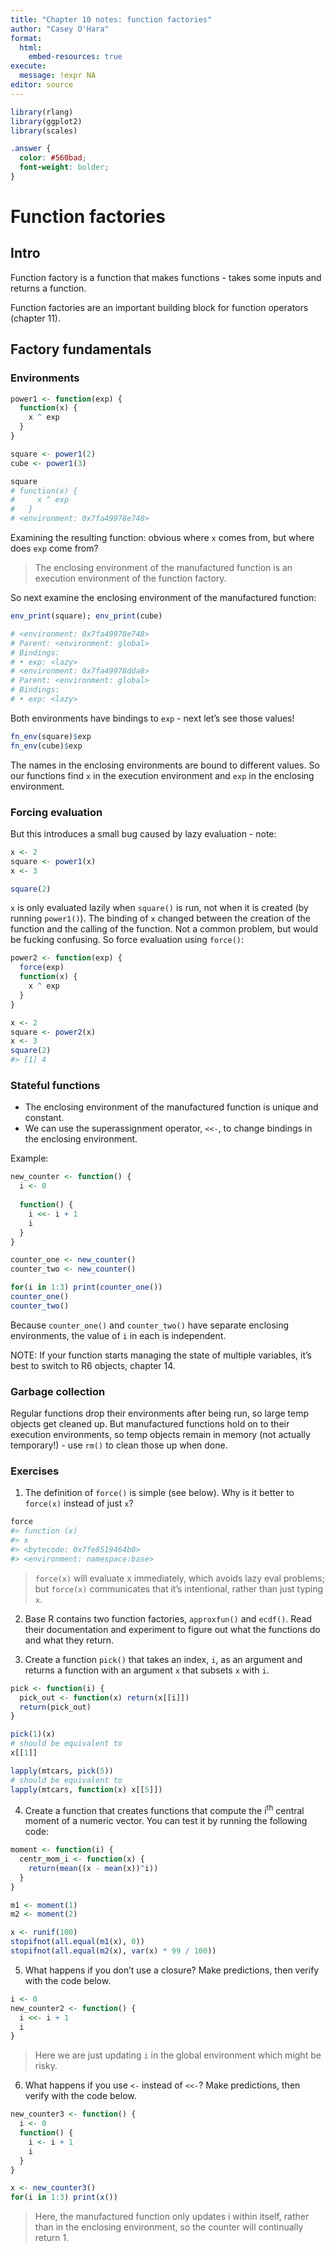 ```yaml
---
title: "Chapter 10 notes: function factories"
author: "Casey O'Hara"
format: 
  html:
    embed-resources: true
execute:
  message: !expr NA
editor: source
---
```


```r
library(rlang)
library(ggplot2)
library(scales)
```

```scss
.answer { 
  color: #560bad;
  font-weight: bolder;
}
```

# Function factories

## Intro

Function factory is a function that makes functions - takes some inputs and returns a function.

Function factories are an important building block for function operators (chapter 11).

## Factory fundamentals

### Environments

```r
power1 <- function(exp) {
  function(x) {
    x ^ exp
  }
}

square <- power1(2)
cube <- power1(3)

square
# function(x) {
#     x ^ exp
#   }
# <environment: 0x7fa49978e748>
```

Examining the resulting function: obvious where `x` comes from, but where does `exp` come from?

> The enclosing environment of the manufactured function is an execution environment of the function factory.

So next examine the enclosing environment of the manufactured function:

```r
env_print(square); env_print(cube)

# <environment: 0x7fa49978e748>
# Parent: <environment: global>
# Bindings:
# • exp: <lazy>
# <environment: 0x7fa49978dda8>
# Parent: <environment: global>
# Bindings:
# • exp: <lazy>
```

Both environments have bindings to `exp` - next let's see those values!

```r
fn_env(square)$exp
fn_env(cube)$exp
```

The names in the enclosing environments are bound to different values.  So our functions find `x` in the execution environment and `exp` in the enclosing environment.

### Forcing evaluation

But this introduces a small bug caused by lazy evaluation - note:
```r
x <- 2
square <- power1(x)
x <- 3

square(2)
```

`x` is only evaluated lazily when `square()` is run, not when it is created (by running `power1()`).  The binding of `x` changed between the creation of the function and the calling of the function.  Not a common problem, but would be fucking confusing.  So force evaluation using `force()`:

```r
power2 <- function(exp) {
  force(exp)
  function(x) {
    x ^ exp
  }
}

x <- 2
square <- power2(x)
x <- 3
square(2)
#> [1] 4
```

### Stateful functions

* The enclosing environment of the manufactured function is unique and constant.
* We can use the superassignment operator, `<<-`, to change bindings in the enclosing environment.

Example:

```r
new_counter <- function() {
  i <- 0
  
  function() {
    i <<- i + 1
    i
  }
}

counter_one <- new_counter()
counter_two <- new_counter()

for(i in 1:3) print(counter_one())
counter_one()
counter_two()
```

Because `counter_one()` and `counter_two()` have separate enclosing environments, the value of `i` in each is independent.

NOTE: If your function starts managing the state of multiple variables, it's best to switch to R6 objects, chapter 14.

### Garbage collection

Regular functions drop their environments after being run, so large temp objects get cleaned up.  But manufactured functions hold on to their execution environments, so temp objects remain in memory (not actually temporary!) - use `rm()` to clean those up when done.

### Exercises

1. The definition of `force()` is simple (see below). Why is it better to `force(x)` instead of just `x`?

```r
force
#> function (x) 
#> x
#> <bytecode: 0x7fe8519464b0>
#> <environment: namespace:base>
```

>[`force(x)` will evaluate x immediately, which avoids lazy eval problems; but `force(x)` communicates that it's intentional, rather than just typing `x`.]{.answer}

2. Base R contains two function factories, `approxfun()` and `ecdf()`. Read their documentation and experiment to figure out what the functions do and what they return.

>[]{.answer}

3.  Create a function `pick()` that takes an index, `i`, as an argument and returns a function with an argument `x` that subsets `x` with `i`.

```r
pick <- function(i) {
  pick_out <- function(x) return(x[[i]])
  return(pick_out)
}
```


```r
pick(1)(x)
# should be equivalent to
x[[1]]

lapply(mtcars, pick(5))
# should be equivalent to
lapply(mtcars, function(x) x[[5]])
```

4. Create a function that creates functions that compute the i^th^ central moment of a numeric vector. You can test it by running the following code:

```r
moment <- function(i) {
  centr_mom_i <- function(x) {
    return(mean((x - mean(x))^i))
  }
}
```


```r
m1 <- moment(1)
m2 <- moment(2)

x <- runif(100)
stopifnot(all.equal(m1(x), 0))
stopifnot(all.equal(m2(x), var(x) * 99 / 100))
```


5. What happens if you don’t use a closure? Make predictions, then verify with the code below.

```r
i <- 0
new_counter2 <- function() {
  i <<- i + 1
  i
}
```

>[Here we are just updating `i` in the global environment which might be risky.]{.answer}

6. What happens if you use `<-` instead of `<<-`? Make predictions, then verify with the code below.

```r
new_counter3 <- function() {
  i <- 0
  function() {
    i <- i + 1
    i
  }
}

x <- new_counter3()
for(i in 1:3) print(x())
```

>[Here, the manufactured function only updates i within itself, rather than in the enclosing environment, so the counter will continually return 1.]{.answer}



